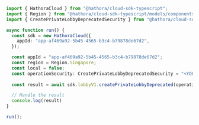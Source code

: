 ```typescript CreatePrivateLobbyDeprecated.ts
import { HathoraCloud } from "@hathora/cloud-sdk-typescript";
import { Region } from "@hathora/cloud-sdk-typescript/models/components";
import { CreatePrivateLobbyDeprecatedSecurity } from "@hathora/cloud-sdk-typescript/models/operations";

async function run() {
  const sdk = new HathoraCloud({
    appId: "app-af469a92-5b45-4565-b3c4-b79878de67d2",
  });

  const appId = "app-af469a92-5b45-4565-b3c4-b79878de67d2";
  const region = Region.Singapore;
  const local = false;
  const operationSecurity: CreatePrivateLobbyDeprecatedSecurity = "<YOUR_BEARER_TOKEN_HERE>";
  
  const result = await sdk.lobbyV1.createPrivateLobbyDeprecated(operationSecurity, appId, region, local);

  // Handle the result
  console.log(result)
}

run();
```
